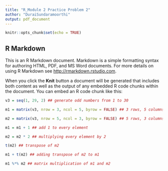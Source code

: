 ---
title: "R_Module 2 Practice Problem 2"
author: "DuraiSundaramoorthi"
output: pdf_document
---

```{r setup, include=FALSE}
knitr::opts_chunk$set(echo = TRUE)
```

## R Markdown

This is an R Markdown document. Markdown is a simple formatting syntax for authoring HTML, PDF, and MS Word documents. For more details on using R Markdown see <http://rmarkdown.rstudio.com>.

When you click the **Knit** button a document will be generated that includes both content as well as the output of any embedded R code chunks within the document. You can embed an R code chunk like this:

```{r}

v3 = seq(1, 29, 2) ## generate odd numbers from 1 to 30

m1 = matrix(v3, nrow = 3, ncol = 5, byrow = FALSE) ## 3 rows, 5 columns, fill by column

m2 = matrix(v3, nrow = 5, ncol = 3, byrow = FALSE) ## 5 rows, 3 columns, fill by column 

m1 = m1 + 1 ## add 1 to every element 

m2 = m2 * 2 ## multiplying every element by 2 

t(m2) ## transpose of m2

m1 + t(m2) ## adding transpose of m2 to m1

m1 %*% m2 ## matrix multiplication of m1 and m2


```
